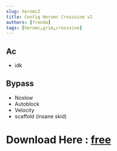 ```yaml
---
slug: heromc2
title: Config Heromc Crosssine v2
authors: [frenda]
tags: [heromc,grim,crosssine]
---
```



## Ac
+ idk
## Bypass
+ Noslow
+ Autoblock
+ Velocity
+ scaffold (insane skid)

# Download Here : [free](https://cdn.discordapp.com/attachments/1003875786769571911/1141264792569532446/heromcblatant.json)
